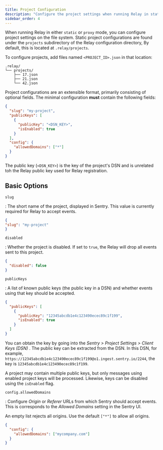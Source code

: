 ```yaml
---
title: Project Configuration
description: "Configure the project settings when running Relay in static or proxy mode."
sidebar_order: 4
---
```


When running Relay in either `static` or `proxy` mode, you can configure project settings on the file system. Static project configurations are found under the `projects` subdirectory of the Relay configuration directory, By default, this is located at `.relay/projects`.

To configure projects, add files named `<PROJECT_ID>.json` in that location:

```
.relay/
└── projects/
    ├── 17.json
    ├── 21.json
    └── 42.json
```

Project configurations are an extensible format, primarily consisting of optional
fields. The minimal configuration **must** contain the following fields:

```json
{
  "slug": "my-project",
  "publicKeys": [
    {
      "publicKey": "<DSN_KEY>",
      "isEnabled": true
    }
  ],
  "config": {
    "allowedDomains": ["*"]
  }
}
```

<Alert level="warning" title="Public Key">

The public key (`<DSN_KEY>`) is the key of the project's DSN and is unrelated toh the Relay public key used for Relay registration.

</Alert>

## Basic Options

`slug`

: The short name of the project, displayed in Sentry. This value is currently
required for Relay to accept events.

  ```json
  {
  "slug": "my-project"
  }
  ```

`disabled`

: Whether the project is disabled. If set to `true`, the Relay will drop all
events sent to this project.

```json
{
  "disabled": false
}
```

`publicKeys`

: A list of known public keys (the public key in a DSN) and whether events using
that key should be accepted.

```json
{
  "publicKeys": [
    {
      "publicKey": "12345abcdb1e4c123490ecec89c1f199",
      "isEnabled": true
    }
  ]
}
```



  You can obtain the key by going into the _Sentry > Project Settings > Client Keys (DSN)_ . The public key can be extracted from the DSN. In this DSN, for example, `https://12345abcdb1e4c123490ecec89c1f199@o1.ingest.sentry.io/2244`, the key is `12345abcdb1e4c123490ecec89c1f199`.

  A project may contain multiple public keys, but only messages using enabled project keys will be processed. Likewise, keys can be disabled using the `isEnabled` flag.

`config.allowedDomains`

: Configure _Origin_ or _Referer_ URLs from which Sentry should accept events.
This is corresponds to the _Allowed Domains_ setting in the Sentry UI.

<Alert level="warning" title="Warning">

An empty list rejects all origins. Use the default `["*"]` to allow all origins.

</Alert>

```json
{
  "config": {
    "allowedDomains": ["mycompany.com"]
  }
}
```


[getting started]: /product/relay/getting-started/
